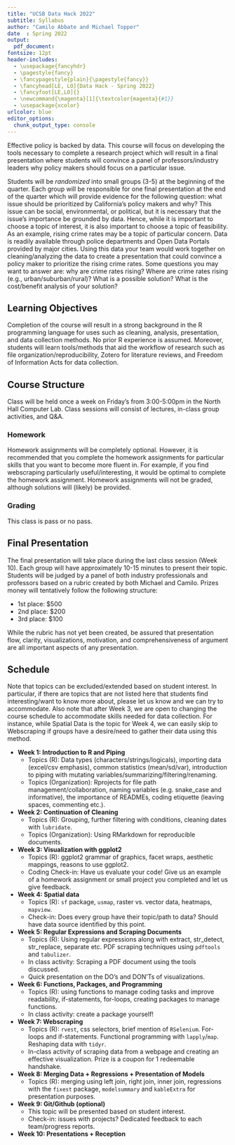```yaml
---
title: "UCSB Data Hack 2022"
subtitle: Syllabus
author: "Camilo Abbate and Michael Topper"
date  : Spring 2022
output: 
  pdf_document:
fontsize: 12pt
header-includes:
  - \usepackage{fancyhdr}
  - \pagestyle{fancy}
  - \fancypagestyle{plain}{\pagestyle{fancy}}
  - \fancyhead[LE, LO]{Data Hack - Spring 2022}
  - \fancyfoot[LE,LO]{}
  - \newcommand{\magenta}[1]{\textcolor{magenta}{#1}}
  - \usepackage{xcolor}
urlcolor: blue
editor_options: 
  chunk_output_type: console
---
```


Effective policy is backed by data. This course will focus on developing the tools necessary to complete a research project which will result in a final presentation where students will convince a panel of professors/industry leaders why policy makers should focus on a particular issue. 

Students will be *randomized* into small groups (3-5) at the beginning of the quarter. Each group will be responsible for one final presentation at the end of the quarter which will provide evidence for the following question: what issue should be prioritized by California's policy makers and why? This issue can be social, environmental, or political, but it is necessary that the issue's importance be grounded by data. Hence, while it is important to choose a topic of interest, it is also important to choose a topic of feasibility. As an example, rising crime rates may be a topic of particular concern. Data is readily available through police departments and Open Data Portals provided by major cities. Using this data your team would work together on cleaning/analyzing the data to create a presentation that could convince a policy maker to prioritize the rising crime rates. Some questions you may want to answer are: why are crime rates rising? Where are crime rates rising (e.g., urban/suburban/rural)? What is a possible solution? What is the cost/benefit analysis of your solution?

## Learning Objectives

Completion of the course will result in a strong background in the R programming language for uses such as cleaning, analysis, presentation, and data collection methods. No prior R experience is assumed. Moreover, students will learn tools/methods that aid the workflow of research such as file organization/reproducibility, Zotero for literature reviews, and Freedom of Information Acts for data collection. 

## Course Structure

Class will be held once a week on Friday's from 3:00-5:00pm in the North Hall Computer Lab. Class sessions will consist of lectures, in-class group activities, and Q&A. 

### Homework 

Homework assignments will be completely optional. However, it is recommended that you complete the homework assignments for particular skills that you want to become more fluent in. For example, if you find webscraping particularly useful/interesting, it would be optimal to complete the homework assignment. Homework assignments will not be graded, although solutions will (likely) be provided. 

### Grading

This class is pass or no pass. 

## Final Presentation

The final presentation will take place during the last class session (Week 10). Each group will have approximately 10-15 minutes to present their topic. Students will be judged by a panel of both industry professionals and professors based on a rubric created by both Michael and Camilo. Prizes money will tentatively follow the following structure:

* 1st place: $500
* 2nd place: $200
* 3rd place: $100

While the rubric has not yet been created, be assured that presentation flow, clarity, visualizations, motivation, and comprehensiveness of argument are all important aspects of any presentation.


## Schedule

Note that topics can be excluded/extended based on student interest. In particular, if there are topics that are not listed here that students find interesting/want to know more about, please let us know and we can try to accommodate. Also note that after Week 3, we are open to changing the course schedule to accommodate skills needed for data collection. For instance, while Spatial Data is the topic for Week 4, we can easily skip to Webscraping if groups have a desire/need to gather their data using this method. 

* **Week 1: Introduction to R and Piping**
  + Topics (R): Data types (characters/strings/logicals), importing data (excel/csv emphasis), common statistics (mean/sd/var), introduction to piping with mutating variables/summarizing/filtering/renaming.
  + Topics (Organization): Rprojects for file path management/collaboration, naming variables (e.g. snake_case and informative), the importance of READMEs, coding etiquette (leaving spaces, commenting etc.). 

* **Week 2: Continuation of Cleaning**
  + Topics (R): Grouping, further filtering with conditions, cleaning dates with `lubridate`.  
  + Topics (Organization): Using RMarkdown for reproducible documents.

* **Week 3: Visualization with ggplot2**
  + Topics (R): ggplot2 grammar of graphics, facet wraps, aesthetic mappings, reasons to use ggplot2.
  + Coding Check-in: Have us evaluate your code! Give us an example of a homework assignment or small project you completed and let us give feedback.
  
* **Week 4: Spatial data**
  + Topics (R): `sf` package, `usmap`, raster vs. vector data, heatmaps, `mapview`.
  + Check-in: Does every group have their topic/path to data? Should have data source identified by this point.  

* **Week 5: Regular Expressions and Scraping Documents**
  + Topics (R): Using regular expressions along with extract, str_detect, str_replace, separate etc. PDF scraping techniques using `pdftools` and `tabulizer`.
  + In class activity: Scraping a PDF document using the tools discussed. 
  + Quick presentation on the DO's and DON'Ts of visualizations.


* **Week 6: Functions, Packages, and Programming**
  + Topics (R): using functions to manage coding tasks and improve readability, if-statements, for-loops, creating packages to manage functions. 
  + In class activity: create a package yourself! 

* **Week 7: Webscraping**
  + Topics (R): `rvest`, css selectors, brief mention of `RSelenium`. For-loops and if-statements. Functional programming with `lapply`/`map`. Reshaping data with `tidyr`.
  + In-class activity of scraping data from a webpage and creating an effective visualization. Prize is a coupon for 1 redeemable handshake.

* **Week 8: Merging Data + Regressions + Presentation of Models**
  + Topics (R): merging using left join, right join, inner join, regressions with the `fixest` package, `modelsummary` and `kableExtra` for presentation purposes.

* **Week 9: Git/Github (optional)**
  + This topic will be presented based on student interest.
  + Check-in: issues with projects? Dedicated feedback to each team/progress reports. 

* **Week 10: Presentations + Reception**